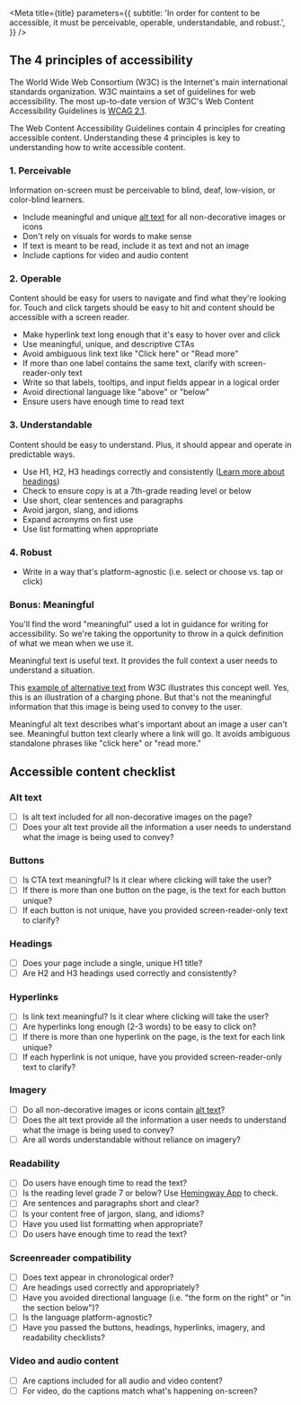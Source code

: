 
<Meta
  title={title}
  parameters={{
    subtitle:
      'In order for content to be accessible, it must be perceivable, operable, understandable, and robust.',
  }}
/>

<Story name="4 principles of accessibility" />

## The 4 principles of accessibility

The World Wide Web Consortium (W3C) is the Internet's main international standards organization. W3C maintains a set of guidelines for web accessibility. The most up-to-date version of W3C's Web Content Accessibility Guidelines is [WCAG 2.1](https://www.w3.org/TR/WCAG21/).

The Web Content Accessibility Guidelines contain 4 principles for creating accessible content. Understanding these 4 principles is key to understanding how to write accessible content.

### 1. Perceivable

Information on-screen must be perceivable to blind, deaf, low-vision, or color-blind learners.

- Include meaningful and unique [alt text](https://www.notion.so/Alternate-alt-text-1f4937dc2d4648df97627510a32edaa1) for all non-decorative images or icons
- Don't rely on visuals for words to make sense
- If text is meant to be read, include it as text and not an image
- Include captions for video and audio content

### 2. Operable

Content should be easy for users to navigate and find what they're looking for. Touch and click targets should be easy to hit and content should be accessible with a screen reader.

- Make hyperlink text long enough that it's easy to hover over and click
- Use meaningful, unique, and descriptive CTAs
- Avoid ambiguous link text like "Click here" or "Read more"
- If more than one label contains the same text, clarify with screen-reader-only text
- Write so that labels, tooltips, and input fields appear in a logical order
- Avoid directional language like "above" or "below"
- Ensure users have enough time to read text

### 3. Understandable

Content should be easy to understand. Plus, it should appear and operate in predictable ways.

- Use H1, H2, H3 headings correctly and consistently ([Learn more about headings](https://www.notion.so/Headings-be907c4d24c84dffb970cedc3ee54936))
- Check to ensure copy is at a 7th-grade reading level or below
- Use short, clear sentences and paragraphs
- Avoid jargon, slang, and idioms
- Expand acronyms on first use
- Use list formatting when appropriate

### 4. Robust

- Write in a way that's platform-agnostic (i.e. select or choose vs. tap or click)

### Bonus: Meaningful

You'll find the word "meaningful" used a lot in guidance for writing for accessibility. So we're taking the opportunity to throw in a quick definition of what we mean when we use it.

Meaningful text is useful text. It provides the full context a user needs to understand a situation.

This [example of alternative text](https://www.w3.org/WAI/tips/writing/) from W3C illustrates this concept well. Yes, this is an illustration of a charging phone. But that's not the meaningful information that this image is being used to convey to the user.

Meaningful alt text describes what's important about an image a user can't see. Meaningful button text clearly where a link will go. It avoids ambiguous standalone phrases like "click here" or "read more."

<Story name="Accessible content checklist" />

## Accessible content checklist

### Alt text

- [ ] Is alt text included for all non-decorative images on the page?
- [ ] Does your alt text provide all the information a user needs to understand what the image is being used to convey?

### Buttons

- [ ] Is CTA text meaningful? Is it clear where clicking will take the user?
- [ ] If there is more than one button on the page, is the text for each button unique?
- [ ] If each button is not unique, have you provided screen-reader-only text to clarify?

### Headings

- [ ] Does your page include a single, unique H1 title?
- [ ] Are H2 and H3 headings used correctly and consistently?

### Hyperlinks

- [ ] Is link text meaningful? Is it clear where clicking will take the user?
- [ ] Are hyperlinks long enough (2-3 words) to be easy to click on?
- [ ] If there is more than one hyperlink on the page, is the text for each link unique?
- [ ] If each hyperlink is not unique, have you provided screen-reader-only text to clarify?

### Imagery

- [ ] Do all non-decorative images or icons contain [alt text](https://www.notion.so/Alternate-alt-text-1f4937dc2d4648df97627510a32edaa1)?
- [ ] Does the alt text provide all the information a user needs to understand what the image is being used to convey?
- [ ] Are all words understandable without reliance on imagery?

### Readability

- [ ] Do users have enough time to read the text?
- [ ] Is the reading level grade 7 or below? Use [Hemingway App](https://hemingwayapp.com/) to check.
- [ ] Are sentences and paragraphs short and clear?
- [ ] Is your content free of jargon, slang, and idioms?
- [ ] Have you used list formatting when appropriate?
- [ ] Do users have enough time to read the text?

### Screenreader compatibility

- [ ] Does text appear in chronological order?
- [ ] Are headings used correctly and appropriately?
- [ ] Have you avoided directional language (i.e. "the form on the right" or "in the section below")?
- [ ] Is the language platform-agnostic?
- [ ] Have you passed the buttons, headings, hyperlinks, imagery, and readability checklists?

### Video and audio content

- [ ] Are captions included for all audio and video content?
- [ ] For video, do the captions match what's happening on-screen?
